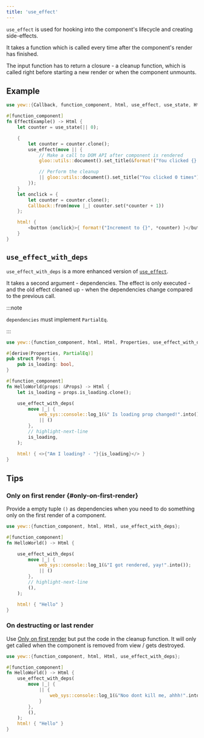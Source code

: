 ```yaml
---
title: 'use_effect'
---
```


`use_effect` is used for hooking into the component's lifecycle and creating side-effects.

It takes a function which is called every time after the component's render has finished.

The input function has to return a closure - a cleanup function, which is called right
before starting a new render or when the component unmounts.

## Example

```rust
use yew::{Callback, function_component, html, use_effect, use_state, Html};

#[function_component]
fn EffectExample() -> Html {
    let counter = use_state(|| 0);

    {
        let counter = counter.clone();
        use_effect(move || {
            // Make a call to DOM API after component is rendered
            gloo::utils::document().set_title(&format!("You clicked {} times", *counter));

            // Perform the cleanup
            || gloo::utils::document().set_title("You clicked 0 times")
        });
    }
    let onclick = {
        let counter = counter.clone();
        Callback::from(move |_| counter.set(*counter + 1))
    };

    html! {
        <button {onclick}>{ format!("Increment to {}", *counter) }</button>
    }
}
```

## `use_effect_with_deps`

`use_effect_with_deps` is a more enhanced version of [`use_effect`](#use_effect).

It takes a second argument - dependencies. The effect is only executed - and the
old effect cleaned up - when the dependencies change compared to the previous call.

:::note

`dependencies` must implement `PartialEq`.

:::

```rust
use yew::{function_component, html, Html, Properties, use_effect_with_deps};

#[derive(Properties, PartialEq)]
pub struct Props {
    pub is_loading: bool,
}

#[function_component]
fn HelloWorld(props: &Props) -> Html {
    let is_loading = props.is_loading.clone();

    use_effect_with_deps(
        move |_| {
            web_sys::console::log_1(&" Is loading prop changed!".into());
            || ()
        },
        // highlight-next-line
        is_loading,
    );

    html! { <>{"Am I loading? - "}{is_loading}</> }
}
```

## Tips

### Only on first render {#only-on-first-render}

Provide a empty tuple `()` as dependencies when you need to do something only on the first render
of a component.

```rust
use yew::{function_component, html, Html, use_effect_with_deps};

#[function_component]
fn HelloWorld() -> Html {

    use_effect_with_deps(
        move |_| {
            web_sys::console::log_1(&"I got rendered, yay!".into());
            || ()
        },
        // highlight-next-line
        (),
    );

    html! { "Hello" }
}
```

### On destructing or last render

Use [Only on first render](#only-on-first-render) but put the code in the cleanup function.
It will only get called when the component is removed from view / gets destroyed.

```rust
use yew::{function_component, html, Html, use_effect_with_deps};

#[function_component]
fn HelloWorld() -> Html {
    use_effect_with_deps(
        move |_| {
            || {
                web_sys::console::log_1(&"Noo dont kill me, ahhh!".into());
            }
        },
        (),
    );
    html! { "Hello" }
}
```
